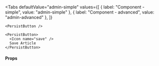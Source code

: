 
<Tabs
  defaultValue="admin-simple"
  values={[
    { label: "Component - simple", value: "admin-simple" },
    { label: "Component - advanced", value: "admin-advanced" },
  ]}
>
  <TabItem value="admin-simple">

```tsx
<PersistButton />
```

  </TabItem>
  <TabItem value="admin-advanced">

```tsx
<PersistButton>
  <Icon name="save" />
  Save Article
</PersistButton>
```

  </TabItem>

</Tabs>

#### Props

<PropsTable>
  <SharedProps.children />
</PropsTable>
